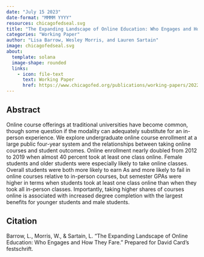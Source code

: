```yaml
---
date: "July 15 2023"
date-format: "MMMM YYYY"
resources: chicagofedseal.svg
title: "The Expanding Landscape of Online Education: Who Engages and How They Fare"
categories: "Working Paper"
author: "Lisa Barrow, Wesley Morris, and Lauren Sartain"
image: chicagofedseal.svg
about:
  template: solana
  image-shape: rounded
  links:
    - icon: file-text
      text: Working Paper
      href: https://www.chicagofed.org/publications/working-papers/2022/2022-52
---
```


## Abstract

Online course offerings at traditional universities have become common, though some question if the modality can adequately substitute for an in-person experience. We explore undergraduate online course enrollment at a large public four-year system and the relationships between taking online courses and student outcomes. Online enrollment nearly doubled from 2012 to 2019 when almost 40 percent took at least one class online. Female students and older students were especially likely to take online classes. Overall students were both more likely to earn As and more likely to fail in online courses relative to in-person courses, but semester GPAs were higher in terms when students took at least one class online than when they took all in-person classes. Importantly, taking higher shares of courses online is associated with increased degree completion with the largest benefits for younger students and male students.

## Citation

Barrow, L., Morris, W., & Sartain, L. "The Expanding Landscape of Online Education: Who Engages and How They Fare." Prepared for David Card's festschrift.
